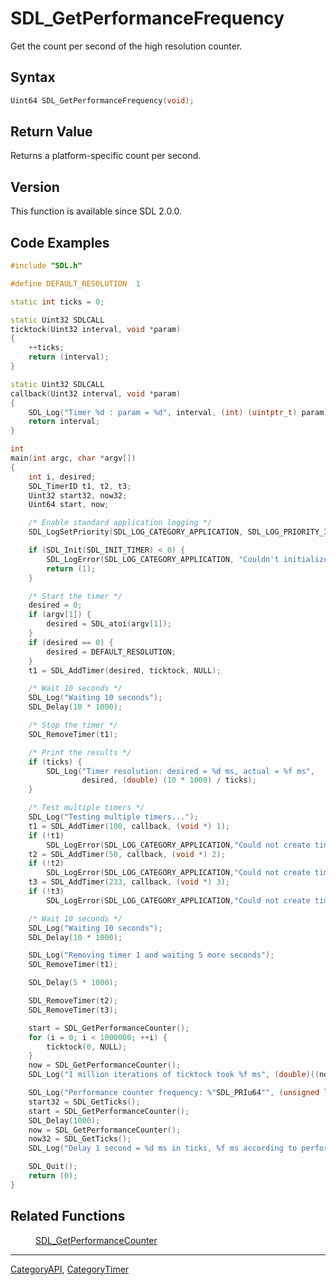 = SDL_GetPerformanceFrequency =

Get the count per second of the high resolution counter.

== Syntax ==

<syntaxhighlight lang='c'>
Uint64 SDL_GetPerformanceFrequency(void);
</syntaxhighlight>

== Return Value ==

Returns a platform-specific count per second.



== Version ==

This function is available since SDL 2.0.0.



== Code Examples ==

<syntaxhighlight lang='c++'>
#include "SDL.h"

#define DEFAULT_RESOLUTION  1

static int ticks = 0;

static Uint32 SDLCALL
ticktock(Uint32 interval, void *param)
{
    ++ticks;
    return (interval);
}

static Uint32 SDLCALL
callback(Uint32 interval, void *param)
{
    SDL_Log("Timer %d : param = %d", interval, (int) (uintptr_t) param);
    return interval;
}

int
main(int argc, char *argv[])
{
    int i, desired;
    SDL_TimerID t1, t2, t3;
    Uint32 start32, now32;
    Uint64 start, now;

    /* Enable standard application logging */
    SDL_LogSetPriority(SDL_LOG_CATEGORY_APPLICATION, SDL_LOG_PRIORITY_INFO);

    if (SDL_Init(SDL_INIT_TIMER) < 0) {
        SDL_LogError(SDL_LOG_CATEGORY_APPLICATION, "Couldn't initialize SDL: %s", SDL_GetError());
        return (1);
    }

    /* Start the timer */
    desired = 0;
    if (argv[1]) {
        desired = SDL_atoi(argv[1]);
    }
    if (desired == 0) {
        desired = DEFAULT_RESOLUTION;
    }
    t1 = SDL_AddTimer(desired, ticktock, NULL);

    /* Wait 10 seconds */
    SDL_Log("Waiting 10 seconds");
    SDL_Delay(10 * 1000);

    /* Stop the timer */
    SDL_RemoveTimer(t1);

    /* Print the results */
    if (ticks) {
        SDL_Log("Timer resolution: desired = %d ms, actual = %f ms",
                desired, (double) (10 * 1000) / ticks);
    }

    /* Test multiple timers */
    SDL_Log("Testing multiple timers...");
    t1 = SDL_AddTimer(100, callback, (void *) 1);
    if (!t1)
        SDL_LogError(SDL_LOG_CATEGORY_APPLICATION,"Could not create timer 1: %s", SDL_GetError());
    t2 = SDL_AddTimer(50, callback, (void *) 2);
    if (!t2)
        SDL_LogError(SDL_LOG_CATEGORY_APPLICATION,"Could not create timer 2: %s", SDL_GetError());
    t3 = SDL_AddTimer(233, callback, (void *) 3);
    if (!t3)
        SDL_LogError(SDL_LOG_CATEGORY_APPLICATION,"Could not create timer 3: %s", SDL_GetError());

    /* Wait 10 seconds */
    SDL_Log("Waiting 10 seconds");
    SDL_Delay(10 * 1000);

    SDL_Log("Removing timer 1 and waiting 5 more seconds");
    SDL_RemoveTimer(t1);

    SDL_Delay(5 * 1000);

    SDL_RemoveTimer(t2);
    SDL_RemoveTimer(t3);

    start = SDL_GetPerformanceCounter();
    for (i = 0; i < 1000000; ++i) {
        ticktock(0, NULL);
    }
    now = SDL_GetPerformanceCounter();
    SDL_Log("1 million iterations of ticktock took %f ms", (double)((now - start)*1000) / SDL_GetPerformanceFrequency());

    SDL_Log("Performance counter frequency: %"SDL_PRIu64"", (unsigned long long) SDL_GetPerformanceFrequency());
    start32 = SDL_GetTicks();
    start = SDL_GetPerformanceCounter();
    SDL_Delay(1000);
    now = SDL_GetPerformanceCounter();
    now32 = SDL_GetTicks();
    SDL_Log("Delay 1 second = %d ms in ticks, %f ms according to performance counter", (now32-start32), (double)((now - start)*1000) / SDL_GetPerformanceFrequency());

    SDL_Quit();
    return (0);
}
</syntaxhighlight>

== Related Functions ==

:[[SDL_GetPerformanceCounter]]

----
[[CategoryAPI]], [[CategoryTimer]]


